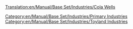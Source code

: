 [[Translation:en/Manual/Base Set/Industries/Cola Wells]]

{{en/Manual/Base Set/Industries/Industries|image=en/Manual/Base Set/Industries/ColaWells.png
|name=Cola Wells
|climates=[[en/Manual/Climates]]
|accepts=Nothing
|produces=[[en/Manual/Base Set/Cargos/Cola]]
|notes=Not present in other [[en/Manual/Climates]].
}}

[[Category:en/Manual/Base Set/Industries/Primary Industries]]
[[Category:en/Manual/Base Set/Industries/Toyland Industries]]
